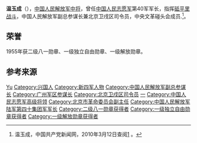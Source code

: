 {{noteTA
|1=zh-hans:蒋介石;zh-hk:蒋介石;zh-tw:蒋中正;
|2=zh-hans:斯大林;zh-hk:史太林;zh-tw:史達林;
|3=zh-cn:朝鲜战争; zh-sg:韩战; zh-tw:韓戰; zh-hk:韓戰;}}
{{Infobox_officeholder
| name = 温玉成
| image name = Wen Yucheng.jpg
| width = 200
| now = 
| period = 
| Sex =
| different name =温振兴
| party = {{中国共产党}}
| nationality = {{PRC}}
| Native place =
| date of birth = 1915年10月30日
| place of birth = {{ROC-1912}}[[江西省|江西省]][[兴国县|兴国县]]长冈乡塘背村
| date of death = {{death date and age|1989|10|29|1915|10|30}}
| place of death = {{PRC}}[[南京|南京]]
| religion = [[共产主义|共产主义]]
| spouse = 
| relatives = 
| educate = 
* 少年时期无
| past =
* 懋功独立营和红5军团骑兵团（骑兵大队）政治委员
* 新四军政治部组织科科长、第3支队组织科科长，江南人民抗日救国军第3支队司令员
* 新四军第6师第18旅旅长兼政治委员，苏中军区第一军分区司令员兼政治委员
* 东北野战军第4纵队副司令员
* 第40军军长
* [[广州军区|广州军区]]参谋长（1957年9月－1964年8月）
* 1968年1月，人民解放军副总参谋长
* 北京卫戍区司令员
* 1970年6月，[[成都军区|成都军区]]第一副司令员
| work =
}}
'''温玉成'''（{{bd|1915年|10月30日|1989年|10月29日|catIdx=W}}），[[中国人民解放军中将|中国人民解放军中将]]，曾任[[中国人民志愿军|中国人民志愿军]]第40军军长，指挥[[砥平里战斗|砥平里战斗]]，中国人民解放军副总参谋长兼北京卫戌区司令员，中央文革碰头会成员.<ref name="官方">温玉成，中国共产党新闻网，2010年3月12日查阅[http://dangshi.people.com.cn/GB/165617/165618/166491/167908/9974989.html] {{Wayback|url=http://dangshi.people.com.cn/GB/165617/165618/166491/167908/9974989.html |date=20160304090944 }}。</ref>。

==荣誉==
1955年获二级八一勋章、一级独立自由勋章、一级解放勋章。

== 参考来源 ==
{{reflist}}

{{start box}}
{{s-mil}}
{{s-before|[[傅崇碧|傅崇碧]]}}
{{s-title|[[中国人民解放军|中国人民解放军]][[北京卫戍区|北京卫戍区]]司令员|1968年3月--1970年5月}}  
{{s-after|[[吴忠_(少将)|吴忠]]}}
{{end box}}

{{中國人民解放軍開國中將}}
{{中国军事人物小作品}}

{{Authority control}}
{{DEFAULTSORT:Wen温}}
[[Category:温姓|Yu]]
[[Category:兴国人|Category:兴国人]]
[[Category:新四军人物|Category:新四军人物]]
[[Category:中国人民解放军副总参谋长|Category:中国人民解放军副总参谋长]]
[[Category:广州军区参谋长|Category:广州军区参谋长]]
[[Category:北京卫戍区司令员|Category:北京卫戍区司令员]]
[[Category:成都军区副司令员|一]]
[[Category:中国人民志愿军高级将领|Category:中国人民志愿军高级将领]]
[[Category:北京市革命委员会副主任|Category:北京市革命委员会副主任]]
[[Category:中国人民解放军陆军第四十集团军军长|Category:中国人民解放军陆军第四十集团军军长]]
[[Category:二级八一勋章获得者|Category:二级八一勋章获得者]]
[[Category:一级独立自由勋章获得者|Category:一级独立自由勋章获得者]]
[[Category:一级解放勋章获得者|Category:一级解放勋章获得者]]